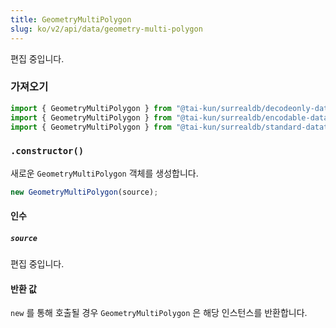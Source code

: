 ```yaml
---
title: GeometryMultiPolygon
slug: ko/v2/api/data/geometry-multi-polygon
---
```



편집 중입니다.

### 가져오기

```ts
import { GeometryMultiPolygon } from "@tai-kun/surrealdb/decodeonly-datatypes";
import { GeometryMultiPolygon } from "@tai-kun/surrealdb/encodable-datatypes";
import { GeometryMultiPolygon } from "@tai-kun/surrealdb/standard-datatypes";
```

### `.constructor()`

새로운 `GeometryMultiPolygon` 객체를 생성합니다.

```ts
new GeometryMultiPolygon(source);
```

#### 인수

##### `source`

편집 중입니다.

#### 반환 값

`new` 를 통해 호출될 경우 `GeometryMultiPolygon` 은 해당 인스턴스를 반환합니다.
